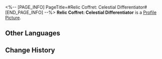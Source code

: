 <%-- [PAGE_INFO]
PageTitle=#Relic Coffret: Celestial Differentiator#
[END_PAGE_INFO] --%>
{{Item Infobox
|id          = 71016
|image       = Item Relic Coffret- Celestial Differentiator.png
|type        = Relic Coffret
|invCategory = Valuables
|rarity      = 5
|effect      = A device used to collect and restore the Lightdust in the Fragmentum to its original form. Use this to obtain a random 5-star relic from the Celestial Differentiator set.
|description = You never know what's in the box until you open it.
}}
{{Description|''"So it's essentially like buying a lottery ticket?"<br />"At least we don't need to worry about finding a cat that is both dead and alive."''}}
'''Relic Coffret: Celestial Differentiator''' is a [[Profile Picture]].

==Other Languages==
{{Other Languages
|en   = Relic Coffret: Celestial Differentiator
|zhs  = 遗器铸盒：星体差分机
|zht  = 遺器鑄盒：星體差分機
|ja   = 遺物ボックス：天体階差機関
|ko   = 유물 주조함: 천체 차분기관
|es   = Cofre de artefactos: Diferenciador celestial
|fr   = Coffret à relique : Différenciateur céleste
|ru   = Сундук с Реликвиями: Небесный дифференциатор
|th   = กล่องรีลิกส์: Celestial Differentiator
|vi   = Hộp Đúc Di Vật: Máy Sai Lệch Hành Tinh
|de   = Reliktkästchen: Himmlischer Differenziator
|id   = Relic Coffret: Celestial Differentiator
|pt   = Cofre de Relíquia: Diferenciador Celestial
}}

==Change History==
{{Change History|1.0}}